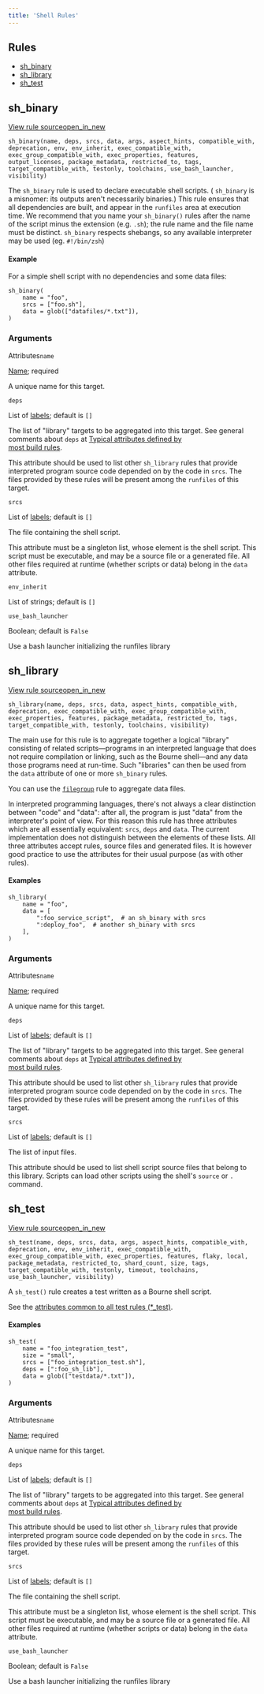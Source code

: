 ```yaml
---
title: 'Shell Rules'
---
```




## Rules

- [sh\_binary](#sh_binary)
- [sh\_library](#sh_library)
- [sh\_test](#sh_test)

## sh\_binary

[View rule sourceopen\_in\_new](https://github.com/bazelbuild/rules_shell/tree/v0.2.0/shell/private/sh_binary.bzl)

```
sh_binary(name, deps, srcs, data, args, aspect_hints, compatible_with, deprecation, env, env_inherit, exec_compatible_with, exec_group_compatible_with, exec_properties, features, output_licenses, package_metadata, restricted_to, tags, target_compatible_with, testonly, toolchains, use_bash_launcher, visibility)
```

The `sh_binary` rule is used to declare executable shell scripts.
( `sh_binary` is a misnomer: its outputs aren't necessarily binaries.) This rule ensures
that all dependencies are built, and appear in the `runfiles` area at execution time.
We recommend that you name your `sh_binary()` rules after the name of the script minus
the extension (e.g. `.sh`); the rule name and the file name must be distinct.
`sh_binary` respects shebangs, so any available interpreter may be used (eg.
`#!/bin/zsh`)

#### Example

For a simple shell script with no dependencies and some data files:

```
sh_binary(
    name = "foo",
    srcs = ["foo.sh"],
    data = glob(["datafiles/*.txt"]),
)

```

### Arguments

Attributes`name`

[Name](/concepts/labels#target-names); required

A unique name for this target.

`deps`

List of [labels](/concepts/labels); default is `[]`

 The list of "library" targets to be aggregated into this target.
See general comments about `deps`
at [Typical attributes defined by\
most build rules](/reference/be/common-definitions#typical.deps).

This attribute should be used to list other `sh_library` rules that provide
interpreted program source code depended on by the code in `srcs`. The files
provided by these rules will be present among the `runfiles` of this target.

`srcs`

List of [labels](/concepts/labels); default is `[]`

 The file containing the shell script.

This attribute must be a singleton list, whose element is the shell script.
This script must be executable, and may be a source file or a generated file.
All other files required at runtime (whether scripts or data) belong in the
`data` attribute.

`env_inherit`

List of strings; default is `[]`

`use_bash_launcher`

Boolean; default is `False`

 Use a bash launcher initializing the runfiles library


## sh\_library

[View rule sourceopen\_in\_new](https://github.com/bazelbuild/rules_shell/tree/v0.2.0/shell/private/sh_library.bzl)

```
sh_library(name, deps, srcs, data, aspect_hints, compatible_with, deprecation, exec_compatible_with, exec_group_compatible_with, exec_properties, features, package_metadata, restricted_to, tags, target_compatible_with, testonly, toolchains, visibility)
```

The main use for this rule is to aggregate together a logical
"library" consisting of related scripts—programs in an
interpreted language that does not require compilation or linking,
such as the Bourne shell—and any data those programs need at
run-time. Such "libraries" can then be used from
the `data` attribute of one or
more `sh_binary` rules.

You can use the [`filegroup`](/reference/be/general.html#filegroup) rule to aggregate data
files.

In interpreted programming languages, there's not always a clear
distinction between "code" and "data": after all, the program is
just "data" from the interpreter's point of view. For this reason
this rule has three attributes which are all essentially equivalent:
`srcs`, `deps` and `data`.
The current implementation does not distinguish between the elements of these lists.
All three attributes accept rules, source files and generated files.
It is however good practice to use the attributes for their usual purpose (as with other rules).

#### Examples

```
sh_library(
    name = "foo",
    data = [
        ":foo_service_script",  # an sh_binary with srcs
        ":deploy_foo",  # another sh_binary with srcs
    ],
)

```

### Arguments

Attributes`name`

[Name](/concepts/labels#target-names); required

A unique name for this target.

`deps`

List of [labels](/concepts/labels); default is `[]`

 The list of "library" targets to be aggregated into this target.
See general comments about `deps`
at [Typical attributes defined by\
most build rules](/reference/be/common-definitions#typical.deps).

This attribute should be used to list other `sh_library` rules that provide
interpreted program source code depended on by the code in `srcs`. The files
provided by these rules will be present among the `runfiles` of this target.

`srcs`

List of [labels](/concepts/labels); default is `[]`

 The list of input files.

This attribute should be used to list shell script source files that belong to
this library. Scripts can load other scripts using the shell's `source`
or `.` command.

## sh\_test

[View rule sourceopen\_in\_new](https://github.com/bazelbuild/rules_shell/tree/v0.2.0/shell/private/sh_test.bzl)

```
sh_test(name, deps, srcs, data, args, aspect_hints, compatible_with, deprecation, env, env_inherit, exec_compatible_with, exec_group_compatible_with, exec_properties, features, flaky, local, package_metadata, restricted_to, shard_count, size, tags, target_compatible_with, testonly, timeout, toolchains, use_bash_launcher, visibility)
```

A `sh_test()` rule creates a test written as a Bourne shell script.

See the [attributes common to all test rules (\*\_test)](/reference/be/common-definitions#common-attributes-tests).

#### Examples

```
sh_test(
    name = "foo_integration_test",
    size = "small",
    srcs = ["foo_integration_test.sh"],
    deps = [":foo_sh_lib"],
    data = glob(["testdata/*.txt"]),
)

```

### Arguments

Attributes`name`

[Name](/concepts/labels#target-names); required

A unique name for this target.

`deps`

List of [labels](/concepts/labels); default is `[]`

 The list of "library" targets to be aggregated into this target.
See general comments about `deps`
at [Typical attributes defined by\
most build rules](/reference/be/common-definitions#typical.deps).

This attribute should be used to list other `sh_library` rules that provide
interpreted program source code depended on by the code in `srcs`. The files
provided by these rules will be present among the `runfiles` of this target.

`srcs`

List of [labels](/concepts/labels); default is `[]`

 The file containing the shell script.

This attribute must be a singleton list, whose element is the shell script.
This script must be executable, and may be a source file or a generated file.
All other files required at runtime (whether scripts or data) belong in the
`data` attribute.

`use_bash_launcher`

Boolean; default is `False`

 Use a bash launcher initializing the runfiles library
